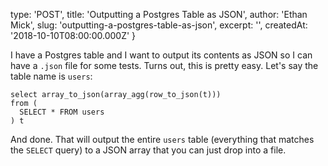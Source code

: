 
  type: 'POST',
  title: 'Outputting a Postgres Table as JSON',
  author: 'Ethan Mick',
  slug: 'outputting-a-postgres-table-as-json',
  excerpt: '',
  createdAt: '2018-10-10T08:00:00.000Z'
}


I have a Postgres table and I want to output its contents as JSON so I
can have a `.json` file for some tests. Turns out, this is pretty easy.
Let's say the table name is `users`:

    select array_to_json(array_agg(row_to_json(t)))  
    from (  
      SELECT * FROM users
    ) t

And done. That will output the entire `users` table (everything that
matches the `SELECT` query) to a JSON array that you can just drop into
a file.